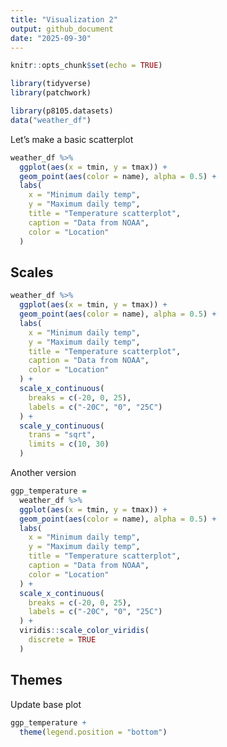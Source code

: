 ```yaml
---
title: "Visualization 2"
output: github_document
date: "2025-09-30"
---
```


```r
knitr::opts_chunk$set(echo = TRUE)

library(tidyverse)
library(patchwork)

library(p8105.datasets)
data("weather_df")
```

Let's make a basic scatterplot

```r
weather_df %>% 
  ggplot(aes(x = tmin, y = tmax)) +
  geom_point(aes(color = name), alpha = 0.5) +
  labs(
    x = "Minimum daily temp",
    y = "Maximum daily temp",
    title = "Temperature scatterplot",
    caption = "Data from NOAA",
    color = "Location"
  )
```

## Scales
```r
weather_df %>% 
  ggplot(aes(x = tmin, y = tmax)) +
  geom_point(aes(color = name), alpha = 0.5) +
  labs(
    x = "Minimum daily temp",
    y = "Maximum daily temp",
    title = "Temperature scatterplot",
    caption = "Data from NOAA",
    color = "Location"
  ) +
  scale_x_continuous(
    breaks = c(-20, 0, 25),
    labels = c("-20C", "0", "25C")
  ) +
  scale_y_continuous(
    trans = "sqrt",
    limits = c(10, 30)
  )
```

Another version
```r
ggp_temperature = 
  weather_df %>% 
  ggplot(aes(x = tmin, y = tmax)) +
  geom_point(aes(color = name), alpha = 0.5) +
  labs(
    x = "Minimum daily temp",
    y = "Maximum daily temp",
    title = "Temperature scatterplot",
    caption = "Data from NOAA",
    color = "Location"
  ) +
  scale_x_continuous(
    breaks = c(-20, 0, 25),
    labels = c("-20C", "0", "25C")
  ) +
  viridis::scale_color_viridis(
    discrete = TRUE
  )
```

## Themes

Update base plot

```r
ggp_temperature + 
  theme(legend.position = "bottom")
```



